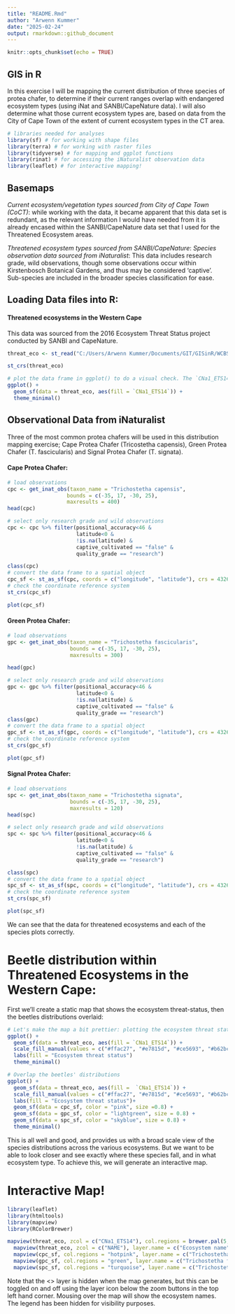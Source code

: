 ```yaml
---
title: "README.Rmd"
author: "Arwenn Kummer"
date: "2025-02-24"
output: rmarkdown::github_document
---
```


```r
knitr::opts_chunk$set(echo = TRUE)
```

## GIS in R 

In this exercise I will be mapping the current distribution of three species of protea chafer, to determine if their current ranges overlap with endangered ecosystem types (using iNat and SANBI/CapeNature data). I will also determine what those current ecosystem types are, based on data from the City of Cape Town of the extent of current ecosystem types in the CT area. 


```r
# libraries needed for analyses
library(sf) # for working with shape files
library(terra) # for working with raster files
library(tidyverse) # for mapping and ggplot functions
library(rinat) # for accessing the iNaturalist observation data
library(leaflet) # for interactive mapping!
```

## Basemaps 

*Current ecosystem/vegetation types sourced from City of Cape Town (CoCT)*: while working with the data, it became apparent that this data set is redundant, as the relevant information I would have needed from it is already encased within the SANBI/CapeNature data set that I used for the Threatened Ecosystem areas. 

*Threatened ecosystem types sourced from SANBI/CapeNature*:
*Species observation data sourced from iNaturalist*: This data includes research grade, wild observations, though some observations occur within Kirstenbosch Botanical Gardens, and thus may be considered 'captive'. Sub-species are included in the broader species classification for ease. 

## Loading Data files into R:
 
#### Threatened ecosystems in the Western Cape
This data was sourced from the 2016 Ecosystem Threat Status project conducted by SANBI and CapeNature. 
```r
threat_eco <- st_read("C:/Users/Arwenn Kummer/Documents/GIT/GISinR/WCBSP_Ecosystem_Threat_Status_2016/BSP_Ecosystem_Threat_Status_2016.shp")

st_crs(threat_eco)
```

```r
# plot the data frame in ggplot() to do a visual check. The `CNa1_ETS14` variable gives us the state of the ecosystem under threat
ggplot() +
  geom_sf(data = threat_eco, aes(fill = `CNa1_ETS14`)) +
  theme_minimal()
```

## Observational Data from iNaturalist

Three of the most common protea chafers will be used in this distribution mapping exercise; Cape Protea Chafer (Tricostetha capensis), Green Protea Chafer (T. fascicularis) and Signal Protea Chafer (T. signata).

#### Cape Protea Chafer:
```r
# load observations
cpc <- get_inat_obs(taxon_name = "Trichostetha capensis",
                   bounds = c(-35, 17, -30, 25),
                   maxresults = 400)
head(cpc)
```
```r
# select only research grade and wild observations
cpc <- cpc %>% filter(positional_accuracy<46 & 
                      latitude<0 &
                      !is.na(latitude) &
                      captive_cultivated == "false" &
                      quality_grade == "research")

class(cpc)
# convert the data frame to a spatial object
cpc_sf <- st_as_sf(cpc, coords = c("longitude", "latitude"), crs = 4326)
# check the coordinate reference system
st_crs(cpc_sf)
```

```r
plot(cpc_sf)
```

#### Green Protea Chafer:
```r
# load observations
gpc <- get_inat_obs(taxon_name = "Trichostetha fascicularis",
                    bounds = c(-35, 17, -30, 25),
                    maxresults = 300)

head(gpc)
```
```r
# select only research grade and wild observations
gpc <- gpc %>% filter(positional_accuracy<46 & 
                      latitude<0 &
                      !is.na(latitude) &
                      captive_cultivated == "false" &
                      quality_grade == "research")
class(gpc)
# convert the data frame to a spatial object
gpc_sf <- st_as_sf(gpc, coords = c("longitude", "latitude"), crs = 4326)
# check the coordinate reference system
st_crs(gpc_sf)
```

```r
plot(gpc_sf)

```

#### Signal Protea Chafer:
```r
# load observations
spc <- get_inat_obs(taxon_name = "Trichostetha signata",
                    bounds = c(-35, 17, -30, 25),
                    maxresults = 120)
head(spc)
```
```r
# select only research grade and wild observations
spc <- spc %>% filter(positional_accuracy<46 & 
                      latitude<0 &
                      !is.na(latitude) &
                      captive_cultivated == "false" &
                      quality_grade == "research")

class(spc)
# convert the data frame to a spatial object
spc_sf <- st_as_sf(spc, coords = c("longitude", "latitude"), crs = 4326)
# check the coordinate reference system
st_crs(spc_sf)
```


```r
plot(spc_sf)
```

We can see that the data for threatened ecosystems and each of the species plots correctly.


# Beetle distribution within Threatened Ecosystems in the Western Cape:

First we'll create a static map that shows the ecosystem threat-status, then the beetles distributions overlaid:
```r
# Let's make the map a bit prettier: plotting the ecosystem threat status 
ggplot() +
  geom_sf(data = threat_eco, aes(fill = `CNa1_ETS14`)) +
  scale_fill_manual(values = c("#ffac27", "#e7815d", "#ce5693", "#b62bc9", "#9d00ff")) +
  labs(fill = "Ecosystem threat status")
  theme_minimal()
```
  
```r
# Overlap the beetles' distributions
ggplot() +
  geom_sf(data = threat_eco, aes(fill =  `CNa1_ETS14`)) +
  scale_fill_manual(values = c("#ffac27", "#e7815d", "#ce5693", "#b62bc9", "#9d00ff")) +
  labs(fill = "Ecosystem threat status")+
  geom_sf(data = cpc_sf, color = "pink", size =0.8) +
  geom_sf(data = gpc_sf, color = "lightgreen", size = 0.8) +
  geom_sf(data = spc_sf, color = "skyblue", size = 0.8) +
  theme_minimal()
```
This is all well and good, and provides us with a broad scale view of the species distributions across the various ecosystems. But we want to be able to look closer and see exactly where these species fall, and in what ecosystem type. To achieve this, we will generate an interactive map. 

# Interactive Map!
```r
library(leaflet)
library(htmltools)
library(mapview)
library(RColorBrewer)

mapview(threat_eco, zcol = c("CNa1_ETS14"), col.regions = brewer.pal(5,"RdYlBu"), map.types = "CartoDB.Positron", layer.name = c("Ecosystem Threat Level")) + 
  mapview(threat_eco, zcol = c("NAME"), layer.name = c("Ecosystem name"), hide = TRUE, legend = FALSE) +
  mapview(cpc_sf, col.regions = "hotpink", layer.name = c("Trichostetha capensis")) + 
  mapview(gpc_sf, col.regions = "green", layer.name = c("Trichostetha fascicularis")) + 
  mapview(spc_sf, col.regions = "turquoise", layer.name = c("Trichostetha signata"))
```

Note that the <\ecosystemnames> layer is hidden when the map generates, but this can be toggled on and off using the layer icon below the zoom buttons in the top left hand corner. Mousing over the map will show the ecosystem names. The legend has been hidden for visibility purposes. 

